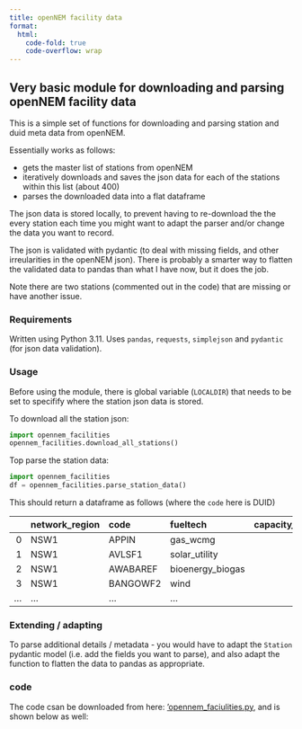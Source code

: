 ```yaml
---
title: openNEM facility data
format:
  html:
    code-fold: true
    code-overflow: wrap
---
```


## Very basic module for downloading and parsing openNEM facility data

This is a simple set of functions for downloading and parsing station and duid meta data from openNEM. 

Essentially works as follows:

- gets the master list of stations from openNEM
- iteratively downloads and saves the json data for each of the stations within this list (about 400)
- parses the downloaded data into a flat dataframe

The json data is stored locally, to prevent having to re-download the the every station each time you might want to adapt the parser and/or change the data you want to record. 

The json is validated with pydantic (to deal with missing fields, and other irreularities in the openNEM json). There is probably a smarter way to flatten the validated data to pandas than what I have now, but it does the job. 

Note there are two stations (commented out in the code) that are missing or have another issue. 

### Requirements

Written using Python 3.11. Uses `pandas`, `requests`, `simplejson` and `pydantic` (for json data validation).

### Usage

Before using the module, there is global variable (`LOCALDIR`) that needs to be set to specifify where the station json data is stored. 

To download all the station json:

```python
import opennem_facilities
opennem_facilities.download_all_stations()
```

Top parse the station data:

```python
import opennem_facilities
df = opennem_facilities.parse_station_data()
```

This should return a dataframe as follows (where the `code` here is DUID) 

|    | network_region   | code     | fueltech         |   capacity_registered |      lat |     lon | station_name   | station_code   |
|---:|:-----------------|:---------|:-----------------|----------------------:|---------:|--------:|:---------------|:---------------|
|  0 | NSW1             | APPIN    | gas_wcmg         |                  55   | -34.2109 | 150.793 | Appin          | APPIN          |
|  1 | NSW1             | AVLSF1   | solar_utility    |                 245   | -34.9191 | 146.61  | Avonlie        | AVLSF          |
|  2 | NSW1             | AWABAREF | bioenergy_biogas |                   1   | -33.0233 | 151.551 | Awaba          | AWABAREF       |
|  3 | NSW1             | BANGOWF2 | wind             |                  84.8 | -34.7672 | 148.921 | Bango          | BANGOWF        |
|  ... | ...             | ... | ...             |                 ...   | ... | ... | ...          | ...        |



### Extending / adapting

To parse additional details / metadata - you would have to adapt the `Station` pydantic model (i.e. add the fields you want to parse), and also adapt the function to flatten the data to pandas as appropriate.  

### code

The code csan be downloaded from here: ['opennem_faciulities.py](snippets/aemo_data/opennem_facilities.py), and is shown below as well:

```python {include="snippets/aemo_data/opennem_facilities.py"}
```
